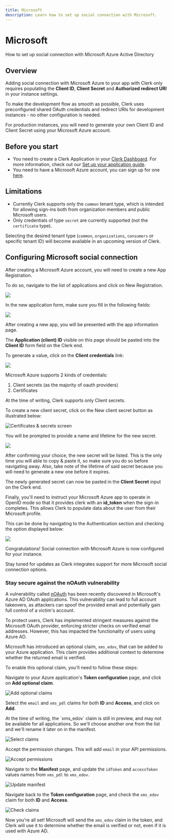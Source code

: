 ---
title: Microsoft
description: Learn how to set up social connection with Microsoft.
---

# Microsoft

How to set up social connection with Microsoft Azure Active Directory

## Overview

Adding social connection with Microsoft Azure to your app with Clerk only requires populating the **Client ID**, **Client Secret** and **Authorized redirect URI** in your instance settings.

To make the development flow as smooth as possible, Clerk uses preconfigured shared OAuth credentials and redirect URIs for development instances - no other configuration is needed.

For production instances, you will need to generate your own Client ID and Client Secret using your Microsoft Azure account.

## Before you start

- You need to create a Clerk Application in your [Clerk Dashboard](https://dashboard.clerk.dev/). For more information, check out our [Set up your application guide](/docs/quickstarts/setup-clerk).
- You need to have a Microsoft Azure account, you can sign up for one [here](https://azure.microsoft.com/en-us/free/).

## Limitations

- Currently Clerk supports only the `common` tenant type, which is intended for allowing sign-ins both from organization members and public Microsoft users.
- Only credentials of type `secret` are currently supported (not the `certificate` type).

Selecting the desired tenant type (`common`, `organizations`, `consumers` or specific tenant ID) will become available in an upcoming version of Clerk.

## Configuring Microsoft social connection

After creating a Microsoft Azure account, you will need to create a new App Registration.

To do so, navigate to the list of applications and click on New Registration.

![](/docs/images/authentication-providers/microsoft/68c5008e10816bba8c174236dd789ca9a4fdb53d-2270x818.png)

In the new application form, make sure you fill in the following fields:

![](/docs/images/authentication-providers/microsoft/1a5dc8db362fc73ca1791d13fc6fb2b74f9f2b81-3360x1782.png)

After creating a new app, you will be presented with the app information page.

The **Application (client) ID** visible on this page should be pasted into the **Client ID** form field on the Clerk end.

To generate a value, click on the **Client credentials** link:

![](/docs/images/authentication-providers/microsoft/bf4870cd568b61e1109b098dde0ff64932e51bb9-1874x370.png)

Microsoft Azure supports 2 kinds of credentials:

1. Client secrets (as the majority of oauth providers)
2. Certificates

At the time of writing, Clerk supports only Client secrets.

To create a new client secret, click on the New client secret button as illustrated below:

![Certificates & secrets screen](/docs/images/authentication-providers/microsoft/c38a13ba0630dd41a950b75a51f025a34cd9fbea-3360x1782.png)

You will be prompted to provide a name and lifetime for the new secret.

![](/docs/images/authentication-providers/microsoft/08f6445903a233c89ad96be25de3293def891cb6-1172x854.png)

After confirming your choice, the new secret will be listed. This is the only time you will able to copy & paste it, so make sure you do so before navigating away. Also, take note of the lifetime of said secret because you will need to generate a new one before it expires.

The newly generated secret can now be pasted in the **Client Secret** input on the Clerk end.

Finally, you'll need to instruct your Microsoft Azure app to operate in OpenID  mode so that it provides clerk with an **id_token** when the sign-in completes. This allows Clerk to populate data about the user from their Microsoft profile.

This can be done by navigating to the Authentication section and checking the option displayed below:

![](/docs/images/authentication-providers/microsoft/8952eb0906ea95baa72026a2fb08edc8bfcd2d4a-3360x1782.png)

Congratulations! Social connection with Microsoft Azure is now configured for your instance.

Stay tuned for updates as Clerk integrates support for more Microsoft social connection options.

### Stay secure against the nOAuth vulnerability

A vulnerability called [nOAuth](https://www.descope.com/blog/post/noauth) has been recently discovered in Microsoft's Azure AD OAuth applications. This vulnerability can lead to full account takeovers, as attackers can spoof the provided email and potentially gain full control of a victim's account.

To protect users, Clerk has implemented stringent measures against the Microsoft OAuth provider, enforcing stricter checks on verified email addresses. However, this has impacted the functionality of users using Azure AD.

Microsoft has introduced an optional claim, `xms_edov`, that can be added to your Azure application. This claim provides additional context to determine whether the returned email is verified.

To enable this optional claim, you'll need to follow these steps:

Navigate to your Azure application's **Token configuration** page, and click on **Add optional claim**.

![Add optional claims](/docs/images/authentication-providers/microsoft/noauth-optional-claims-init.png)

Select the `email` and `xms_pdl` claims for both **ID** and **Access**, and click on **Add**.

<Callout type="info">
    At the time of writing, the `xms_edov` claim is still in preview, and may not be available for all applications. So
    we'll choose another one from the list and we'll rename it later on in the manifest.
</Callout>

![Select claims](/docs/images/authentication-providers/microsoft/noauth-optional-claims-select.png)

Accept the permission changes. This will add `email` in your API permissions.

![Accept permissions](/docs/images/authentication-providers/microsoft/noauth-optional-claims-permissions.png)

Navigate to the **Manifest** page, and update the `idToken` and `accessToken` values names from `xms_pdl` to `xms_edov`.

![Update manifest](/docs/images/authentication-providers/microsoft/noauth-optional-claims-manifest.png)

Navigate back to the **Token configuration** page, and check the `xms_edov` claim for both **ID** and **Access**.

![Check claims](/docs/images/authentication-providers/microsoft/noauth-optional-claims-check.png)

Now you're all set! Microsoft will send the `xms_edov` claim in the token, and Clerk will use it to determine whether the email is verified or not, even if it is used with Azure AD.